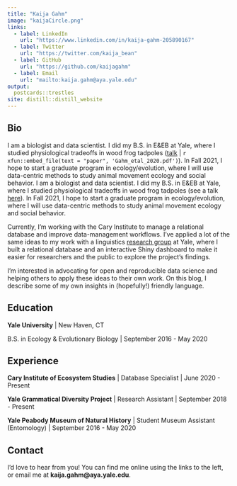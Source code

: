 ```yaml
---
title: "Kaija Gahm"
image: "kaijaCircle.png"
links:
  - label: LinkedIn
    url: "https://www.linkedin.com/in/kaija-gahm-205890167"
  - label: Twitter
    url: "https://twitter.com/kaija_bean"
  - label: GitHub
    url: "https://github.com/kaijagahm"
  - label: Email
    url: "mailto:kaija.gahm@aya.yale.edu"
output:
  postcards::trestles
site: distill::distill_website
---
```


## Bio

I am a biologist and data scientist. I did my B.S. in E&EB at Yale, where I studied physiological tradeoffs in wood frog tadpoles ([talk](https://drive.google.com/file/d/1S57rDgoKSm0I4ssGYlKlMgnDmXNs58aR/view?usp=sharing) | `r xfun::embed_file(text = "paper", 'Gahm_etal_2020.pdf')
`). In Fall 2021, I hope to start a graduate program in ecology/evolution, where I will use data-centric methods to study animal movement ecology and social behavior. 
I am a biologist and data scientist. I did my B.S. in E&EB at Yale, where I studied physiological tradeoffs in wood frog tadpoles (see a talk [here](https://drive.google.com/file/d/1S57rDgoKSm0I4ssGYlKlMgnDmXNs58aR/view?usp=sharing)). In Fall 2021, I hope to start a graduate program in ecology/evolution, where I will use data-centric methods to study animal movement ecology and social behavior. 

Currently, I'm working with the Cary Institute to manage a relational database and improve data-management workflows. I've applied a lot of the same ideas to my work with a linguistics [research group](https://ygdp.yale.edu) at Yale, where I built a relational database and an interactive Shiny dashboard to make it easier for researchers and the public to explore the project's findings. 

I'm interested in advocating for open and reproducible data science and helping others to apply these ideas to their own work. On this blog, I describe some of my own insights in (hopefully!) friendly language.

## Education

**Yale University** | New Haven, CT

B.S. in Ecology & Evolutionary Biology | September 2016 - May 2020

## Experience

**Cary Institute of Ecosystem Studies** | Database Specialist | June 2020 - Present

**Yale Grammatical Diversity Project** | Research Assistant | September 2018 - Present

**Yale Peabody Museum of Natural History** | Student Museum Assistant (Entomology) | September 2016 - May 2020

## Contact
I'd love to hear from you! You can find me online using the links to the left, or email me at **kaija.gahm\@aya.yale.edu**.
